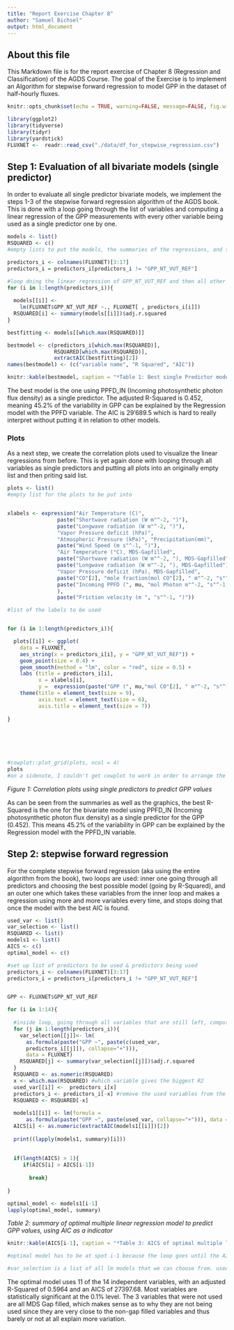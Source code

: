 ```yaml
---
title: "Report Exercise Chapter 8"
author: "Samuel Bichsel"
output: html_document
---
```


## About this file 

This Markdown file is for the report exercise of Chapter 8 (Regression and Classification) of the AGDS Course. The goal of the Exercise is to implement an Algorithm for stepwise forward regression to model GPP in the dataset of half-hourly fluxes. 

```r
knitr::opts_chunk$set(echo = TRUE, warning=FALSE, message=FALSE, fig.width=4, fig.height=3)

```

```r
library(ggplot2)
library(tidyverse)
library(tidyr)
library(yardstick)
FLUXNET <-  readr::read_csv("./data/df_for_stepwise_regression.csv")


```

## Step 1: Evaluation of all bivariate models (single predictor)

In order to evaluate all single predictor bivariate models, we implement the steps 1-3 of the stepwise forward regression algorithm of the AGDS book. This is done with a loop going through the list of variables and computing a linear regression of the GPP measurements with every other variable being used as a single predictor one by one. 

```r
models <- list()
RSQUARED <- c()
#empty lists to put the models, the summaries of the regressions, and the AICs of the models into

predictors_i <- colnames(FLUXNET)[3:17]
predictors_i = predictors_i[predictors_i != "GPP_NT_VUT_REF"]

#loop doing the linear regression of GPP_NT_VUT_REF and then all other predictors, and then putting these models into the models list
for (i in 1:length(predictors_i)){ 
  
  models[[i]] <- 
    lm(FLUXNET$GPP_NT_VUT_REF ~., FLUXNET[ , predictors_i[i]])
  RSQUARED[i] <- summary(models[[i]])$adj.r.squared
}

bestfitting <- models[[which.max(RSQUARED)]]

bestmodel <- c(predictors_i[which.max(RSQUARED)],
               RSQUARED[which.max(RSQUARED)],
               extractAIC(bestfitting)[2])
names(bestmodel) <- (c("variable name", "R Squared", "AIC"))

knitr::kable(bestmodel, caption = "*Table 1: Best single Predictor model and its R-Squared and AIC*")

```

The best model is the one using PPFD_IN (Incoming photosynthetic photon flux density) as a single predictor. The adjusted R-Squared is 0.452, meaning 45.2% of the variability in GPP can be explained by the Regression model with the PPFD variable. The AIC is 29'689.5 which is hard to really interpret without putting it in relation to other models. 

### Plots

As a next step, we create the correlation plots used to visualize the linear regressions from before. This is yet again done with looping through all variables as single predictors and putting all plots into an originally empty list and then priting said list. 

```r

plots <- list()
#empty list for the plots to be put into


xlabels <- expression("Air Temperature (C)", 
                paste("Shortwave radiation (W m"^-2, ")"),
                paste("Longwave radiation (W m"^-2, ")"), 
                "Vapor Pressure deficit (hPa)", 
                "Atmospheric Pressure (kPa)", "Precipitation(mm)",
                paste("Wind Speed (m s"^-1, ")"), 
                "Air Temperature (°C), MDS-Gapfilled", 
                paste("Shortwave radiation (W m"^-2, "), MDS-Gapfilled"),
                paste("Longwave radiation (W m"^-2, "), MDS-Gapfilled"),
                "Vapor Pressure deficit (hPa), MDS-Gapfilled",
                paste("CO"[2], "mole fraction(mol CO"[2], " m"^-2, "s"^-1,                    ")MDS-Gapfilled"), 
                paste("Incoming PPFD (", mu, "mol Photon m"^-2, "s"^-1,")"
                ),
                paste("Friction velocity (m ", "s"^-1, ")"))

#list of the labels to be used 


for (i in 1:length(predictors_i)){

  plots[[i]] <- ggplot(
    data = FLUXNET, 
    aes_string(x = predictors_i[i], y = "GPP_NT_VUT_REF")) +
    geom_point(size = 0.4) +
    geom_smooth(method = "lm", color = "red", size = 0.5) + 
    labs (title = predictors_i[i],
          x = xlabels[i],
          y =  expression(paste("GPP (", mu,"mol CO"[2], " m"^-2, "s"^-1, ")"))) +   
    theme(title = element_text(size = 9), 
          axis.text = element_text(size = 6), 
          axis.title = element_text(size = 7)) 
    
}
  
  




#cowplot::plot_grid(plots, ncol = 4)
plots
#on a sidenote, I couldn't get cowplot to work in order to arrange the plots (it always resulted in a blank square), same story with trying to use theme(title = element_text(size = ...)) to change the title size, I just couldn't get it to work

```


*Figure 1: Correlation plots using single predictors to predict GPP values*


As can be seen from the summaries as well as the graphics, the best R-Squared is the one for the bivariate model using PPFD_IN (Incoming photosynthetic photon flux density) as a single predictor for the GPP (0.452). This means 45.2% of the variability in GPP can be explained by the Regression model with the PPFD_IN variable.


## Step 2: stepwise forward regression  
For the complete stepwise forward regression (aka using the entire algorithm from the book), two loops are used: inner one going through all predictors and choosing the best possible model (going by R-Squared), and an outer one which takes these variables from the inner loop and makes a regression using more and more variables every time, and stops doing that once the model with the best AIC is found. 




```r


used_var <- list()
var_selection <- list()
RSQUARED <- list()
models1 <- list()
AICS <- c()
optimal_model <- c()

#set up list of predictors to be used & predictors being used
predictors_i <- colnames(FLUXNET)[3:17]
predictors_i = predictors_i[predictors_i != "GPP_NT_VUT_REF"]


GPP <- FLUXNET$GPP_NT_VUT_REF

for (i in 1:14){
  
  #inside loop, going through all variables that are still left, computing the R2 of them + the used variables and computing the R2 for all of them
  for (j in 1:length(predictors_i)){
    var_selection[[j]]<- lm(
      as.formula(paste("GPP ~", paste(c(used_var, 
      predictors_i[[j]]), collapse="+"))), 
      data = FLUXNET) 
    RSQUARED[j] <- summary(var_selection[[j]])$adj.r.squared 
  }
  RSQUARED <- as.numeric(RSQUARED)
  x <- which.max(RSQUARED) #which variable gives the biggest R2 
  used_var[[i]] <-  predictors_i[x]
  predictors_i <- predictors_i[-x] #remove the used variables from the list of available variables
  RSQUARED <- RSQUARED[-x]
  
  models1[[i]] <- lm(formula = 
      as.formula(paste("GPP ~", paste(used_var, collapse="+"))), data = FLUXNET) 
  AICS[i] <- as.numeric(extractAIC(models1[[i]])[2])
  
  print((lapply(models1, summary)[i]))
  
  
  if(length(AICS) > 1){
     if(AICS[i] > AICS[i-1])
       
       break}
  
}
```

```r

optimal_model <- models1[i-1]
lapply(optimal_model, summary)

```
*Table 2: summary of optimal multiple linear regression model to predict GPP values, using AIC as a indicator*

```r
knitr::kable(AICS[i-1], caption = "*Table 3: AICS of optimal multiple linear regression model", align = "l")

#optimal model has to be at spot i-1 because the loop goes until the AICS of the model is worse than the previous one, meaning the last model will be slightly worse than the one right before 

#var_selection is a list of all lm models that we can choose from. used_var is all the variables already used in the previous steps of the algorithms, and with the inner loop j and predictors_i[j] we test that old model + every variable not used yet and keep the best one


```

The optimal model uses 11 of the 14 independent variables, with an adjusted R-Squared of 0.5964 and an AICS of 27397.68. Most variables are statistically significant at the 0.1% level. The 3 variables that were not used are all MDS Gap filled, which makes sense as to why they are not being used since they are very close to the non-gap filled variables and thus barely or not at all explain more variation. 
